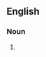 ==English==

===Noun===
{{head|en|noun form|head=[[normal]] [[hydrogen]] [[electrode]]s}}

# {{plural of|en|normal hydrogen electrode}}
